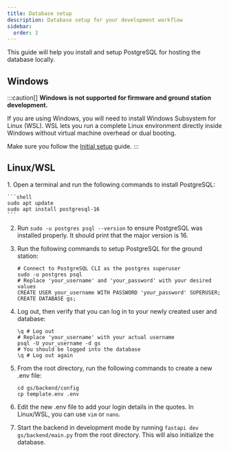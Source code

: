 ```yaml
---
title: Database setup
description: Database setup for your development workflow
sidebar:
  order: 3
---
```


This guide will help you install and setup PostgreSQL for hosting the database locally.

## Windows
:::caution[]
**Windows is not supported for firmware and ground station development.**

If you are using Windows, you will need to install Windows Subsystem for Linux (WSL). WSL lets you run a complete Linux environment directly inside Windows without virtual machine overhead or dual booting.

Make sure you follow the [Initial setup](/OBC-firmware/start-here/initial-setup) guide.
:::

## Linux/WSL

<Steps>
1. Open a terminal and run the following commands to install PostgreSQL:

    ```shell
    sudo apt update
    sudo apt install postgresql-16
    ```

2. Run `sudo -u postgres psql --version` to ensure PostgreSQL was installed properly. It should print that the major version is 16.

3. Run the following commands to setup PostgreSQL for the ground station:

    ```shell
    # Connect to PostgreSQL CLI as the postgres superuser
    sudo -u postgres psql
    # Replace 'your_username' and 'your_password' with your desired values
    CREATE USER your_username WITH PASSWORD 'your_password' SUPERUSER;
    CREATE DATABASE gs;
    ```

4. Log out, then verify that you can log in to your newly created user and database:

    ```shell
    \q # Log out
    # Replace 'your_username' with your actual username
    psql -U your_username -d gs
    # You should be logged into the database
    \q # Log out again

5. From the root directory, run the following commands to create a new .env file:

    ```shell
    cd gs/backend/config
    cp template.env .env
    ```

6. Edit the new .env file to add your login details in the quotes. In Linux/WSL, you can use `vim` or `nano`.

7. Start the backend in development mode by running `fastapi dev gs/backend/main.py` from the root directory. This will also initialize the database.
</Steps>
